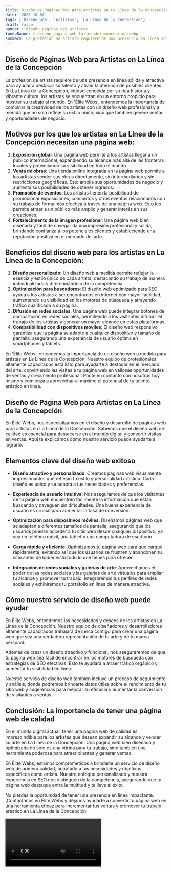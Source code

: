 ```yaml
---
title: Diseño de Páginas Web para Artistas en La Línea de la Concepción
date: '2023-10-04'
tags: ['Diseño web', 'Artistas', 'La Línea de la Concepción']
draft: false
banner : diseño_paginas_web_artistas
fondoBanner : diseño_pagina_web_lalíneadelaconcepción.webp
summary: La profesión de artista requiere de una presencia en línea sólida y atractiva para ayudar a destacar su talento y atraer la atención de posibles clientes. En La Línea de la Concepción, ciudad conocida por su rica historia y vibrante cultura, los artistas se encuentran en un entorno propicio para mostrar su trabajo al mundo. En 'Élite Webs', entendemos la importancia de combinar la creatividad de los artistas con un diseño web profesional y a medida que no solo refleje su estilo único, sino que también genere ventas y oportunidades de negocio.
---
```


## Diseño de Páginas Web para Artistas en La Línea de la Concepción

La profesión de artista requiere de una presencia en línea sólida y atractiva para ayudar a destacar su talento y atraer la atención de posibles clientes. En La Línea de la Concepción, ciudad conocida por su rica historia y vibrante cultura, los artistas se encuentran en un entorno propicio para mostrar su trabajo al mundo. En 'Élite Webs', entendemos la importancia de combinar la creatividad de los artistas con un diseño web profesional y a medida que no solo refleje su estilo único, sino que también genere ventas y oportunidades de negocio.

## Motivos por los que los artistas en La Línea de la Concepción necesitan una página web:
1. **Exposición global**: Una página web permite a los artistas llegar a un público internacional, expandiendo su alcance más allá de las fronteras locales y potenciando su visibilidad en todo el mundo.
2. **Venta de obras**: Una tienda online integrada en la página web permite a los artistas vender sus obras directamente, sin intermediarios y sin restricciones geográficas. Esto amplía sus oportunidades de negocio y aumenta sus posibilidades de obtener ingresos.
3. **Promoción de eventos**: Los artistas tienen la posibilidad de promocionar exposiciones, conciertos y otros eventos relacionados con su trabajo de forma más efectiva a través de una página web. Esto les permite atraer a un público más amplio y generar interés en sus creaciones.
4. **Fortalecimiento de la imagen profesional**: Una página web bien diseñada y fácil de navegar da una impresión profesional y sólida, brindando confianza a los potenciales clientes y estableciendo una reputación positiva en el mercado del arte.

## Beneficios del diseño web para los artistas en La Línea de la Concepción:
1. **Diseño personalizado**: Un diseño web a medida permite reflejar la esencia y estilo único de cada artista, destacando su trabajo de manera individualizada y diferenciándolo de la competencia.
2. **Optimización para buscadores**: El diseño web optimizado para SEO ayuda a los artistas a ser encontrados en internet con mayor facilidad, aumentando su visibilidad en los motores de búsqueda y atrayendo tráfico cualificado a su página.
3. **Difusión en redes sociales**: Una página web puede integrar botones de compartición en redes sociales, permitiendo a los visitantes difundir el trabajo de los artistas y generar un mayor alcance en estas plataformas.
4. **Compatibilidad con dispositivos móviles**: El diseño web responsivo garantiza que la página se adapte a cualquier dispositivo y tamaño de pantalla, asegurando una experiencia de usuario óptima en smartphones y tablets.

En 'Élite Webs', entendemos la importancia de un diseño web a medida para artistas en La Línea de la Concepción. Nuestro equipo de profesionales altamente capacitados está listo para ayudarte a destacar en el mercado del arte, convirtiendo las visitas a tu página web en valiosas oportunidades de ventas y crecimiento profesional. Ponte en contacto con nosotros hoy mismo y comienza a aprovechar al máximo el potencial de tu talento artístico en línea.

<GifSeo />

<Cta />

## Diseño de Página Web para Artistas en La Línea de la Concepción

En Élite Webs, nos especializamos en el diseño y desarrollo de páginas web para artistas en La Línea de la Concepción. Sabemos que el diseño web de calidad es esencial para destacarse en el mundo digital y convertir visitas en ventas. Aquí te explicamos cómo nuestro servicio puede ayudarte a lograrlo.

## Elementos clave del diseño web exitoso

- **Diseño atractivo y personalizado**: Creamos páginas web visualmente impresionantes que reflejan tu estilo y personalidad artística. Cada diseño es único y se adapta a tus necesidades y preferencias.

- **Experiencia de usuario intuitiva**: Nos aseguramos de que los visitantes de tu página web encuentren fácilmente la información que están buscando y naveguen sin dificultades. Una buena experiencia de usuario es crucial para aumentar la tasa de conversión.

- **Optimización para dispositivos móviles**: Diseñamos páginas web que se adaptan a diferentes tamaños de pantalla, asegurando que los usuarios puedan acceder a tu sitio web desde cualquier dispositivo, ya sea un teléfono móvil, una tablet o una computadora de escritorio.

- **Carga rápida y eficiente**: Optimizamos tu página web para que cargue rápidamente, evitando así que los usuarios se frustren y abandonen tu sitio antes de haber visto todo lo que tienes para ofrecer.

- **Integración de redes sociales y galerías de arte**: Aprovechamos el poder de las redes sociales y las galerías de arte virtuales para ampliar tu alcance y promover tu trabajo. Integraremos tus perfiles de redes sociales y exhibiremos tu portafolio en línea de manera atractiva.

## Cómo nuestro servicio de diseño web puede ayudar

En Élite Webs, entendemos las necesidades y deseos de los artistas en La Línea de la Concepción. Nuestro equipo de diseñadores y desarrolladores altamente capacitados trabajará de cerca contigo para crear una página web que sea una verdadera representación de tu arte y de tu marca personal.

Además de crear un diseño atractivo y funcional, nos aseguraremos de que tu página web sea fácil de encontrar en los motores de búsqueda con estrategias de SEO efectivas. Esto te ayudará a atraer tráfico orgánico y aumentar tu visibilidad en línea.

Nuestro servicio de diseño web también incluye un proceso de seguimiento y análisis, donde podremos brindarte datos útiles sobre el rendimiento de tu sitio web y sugerencias para mejorar su eficacia y aumentar la conversión de visitantes a ventas.

## Conclusión: La importancia de tener una página web de calidad

En el mundo digital actual, tener una página web de calidad es imprescindible para los artistas que desean expandir su alcance y vender su arte en La Línea de la Concepción. Una página web bien diseñada y optimizada no solo es una vitrina para tu trabajo, sino también una herramienta poderosa para atraer clientes y generar ventas.

En Élite Webs, estamos comprometidos a brindarte un servicio de diseño web de primera calidad, adaptado a tus necesidades y objetivos específicos como artista. Nuestro enfoque personalizado y nuestra experiencia en SEO nos distinguen de la competencia, asegurando que tu página web destaque entre la multitud y te lleve al éxito.

No pierdas la oportunidad de tener una presencia en línea impactante. ¡Contáctanos en Élite Webs y déjanos ayudarte a convertir tu página web en una herramienta eficaz para incrementar tus ventas y promover tu trabajo artístico en La Línea de la Concepción!

<Video />

<CtaBot job='Artistas' city='La Línea de la Concepción'/>

<Gmaps query='La Línea de la Concepción+españa+maps' />
